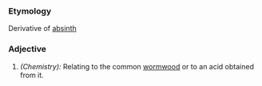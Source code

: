 ===Etymology===
Derivative of [[absinth]]
===Adjective===
#''(Chemistry):'' Relating to the common [[wormwood]] or to an acid obtained from it.